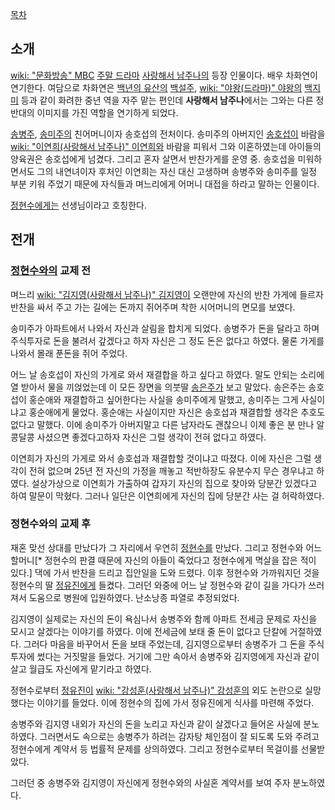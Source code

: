 [[목차]]
== 소개 ==
[[wiki: "문화방송" MBC]] [[주말 드라마]] [[사랑해서 남주나]]의 등장 인물이다. 배우 차화연이 연기한다. 여담으로 차화연은 [[백년의 유산]]의 [[백설주]], [[wiki: "야왕(드라마)" 야왕]]의 [[백지미]] 등과 같이 화려한 중년 역을 자주 맡는 편인데 '''사랑해서 남주나'''에서는 그와는 다른 정반대의 이미지를 가진 역할을 연기하게 되었다.

[[송병주]], [[송미주]]의 친어머니이자 송호섭의 전처이다. 송미주의 아버지인 [[송호섭]]이 바람을 [[wiki: "이연희(사랑해서 남주나)" 이연희]]와 바람을 피워서 그와 이혼하였는데 아이들의 양육권은 송호섭에게 넘겼다. 그리고 혼자 살면서 반찬가게를 운영 중. 송호섭을 미워하면서도 그의 내연녀이자 후처인 이연희는 자신 대신 고생하며 송병주와 송미주를 일정 부분 키워 주었기 때문에 자식들과 며느리에게 어머니 대접을 하라고 말하는 인물이다.

[[정현수]]에게는 선생님이라고 호칭한다.

== 전개 ==
=== [[정현수]]와의 교제 전 ===
며느리 [[wiki: "김지영(사랑해서 남주나)" 김지영]]이 오랜만에 자신의 반찬 가게에 들르자 반찬을 싸서 주고 가는 길에는 돈까지 쥐어주며 착한 시어머니의 면모를 보였다.

송미주가 아파트에서 나와서 자신과 살림을 합치게 되었다. 송병주가 돈을 달라고 하며 주식투자로 돈을 불려서 갚겠다고 하자 자신은 그 정도 돈은 없다고 하였다. 물론 가게를 나와서 몰래 푼돈을 쥐어 주었다.

어느 날 송호섭이 자신의 가게로 와서 재결합을 하고 싶다고 하였다. 말도 안되는 소리에 열 받아서 물을 끼얹었는데 이 모든 장면을 의붓딸 [[송은주]]가 보고 말았다. 송은주는 송호섭이 홍순애와 재결합하고 싶어한다는 사실을 송미주에게 말했고, 송미주는 그게 사실이냐고 홍순애에게 물었다. 홍순애는 사실이지만 자신은 송호섭과 재결합할 생각은 추호도 없다고 말했다. 이에 송미주가 아버지말고 다른 남자라도 괜찮으니 이제 좋은 분 만나 알콩달콩 사셨으면 좋겠다고하자 자신은 그럴 생각이 전혀 없다고 하였다.

이연희가 자신의 가게로 와서 송호섭과 재결합할 것이냐고 따졌다. 이에 자신은 그럴 생각이 전혀 없으며 25년 전 자신의 가정을 깨놓고 적반하장도 유분수지 무슨 경우냐고 하였다. 설상가상으로 이연희가 가출하여 갑자기 자신의 집으로 찾아와 당분간 있겠다고 하여 말문이 막혔다. 그러나 일단은 이연희에게 자신의 집에 당분간 사는 걸 허락하였다.

=== 정현수와의 교제 후 ===
재혼 맞선 상대를 만났다가 그 자리에서 우연히 [[정현수]]를 만났다. 그리고 정현수와 어느 할머니[* 정현수의 판결 때문에 자신의 아들이 죽었다고 정현수에게 멱살을 잡은 적이 있다.] 댁에 가서 반찬을 드리고 집안일을 도와 드렸다. 이후 정현수와 가까워지던 것을 정현수의 딸 [[정유진]]에게 들켰다. 그러던 와중에 어느 날 정현수와 같이 길을 가다가 쓰러져서 도움으로 병원에 입원하였다. 난소낭종 파열로 추정되었다.

김지영이 실제로는 자신의 돈이 욕심나서 송병주와 함께 아파트 전세금 문제로 자신을 모시고 살겠다는 이야기를 하였다. 이에 전세금에 보태 줄 돈이 없다고 단칼에 거절하였다. 그러다 마음을 바꾸어서 돈을 보태 주었는데, 김지영으로부터 송병주가 그 돈을 주식투자에 썼다는 거짓말을 들었다. 거기에 그만 속아서 송병주와 김지영에게 자신과 같이 살고 월급도 자신에게 맡기라고 하였다.

정현수로부터 [[정유진]]이 [[wiki: "강성훈(사랑해서 남주나)" 강성훈]]의 외도 논란으로 실망했다는 이야기를 들었다. 이에 정현수의 집에 가서 정유진에게 식사를 마련해 주었다.

송병주와 김지영 내외가 자신의 돈을 노리고 자신과 같이 살겠다고 들어온 사실에 분노하였다. 그러면서도 속으로는 송병주가 하려는 감자탕 체인점이 잘 되도록 도와 주려고 정현수에게 계약서 등 법률적 문제를 상의하였다. 그리고 정현수로부터 목걸이를 선물받았다.

그러던 중 송병주와 김지영이 자신에게 정현수와의 사실혼 계약서를 보여 주자 분노하였다.


